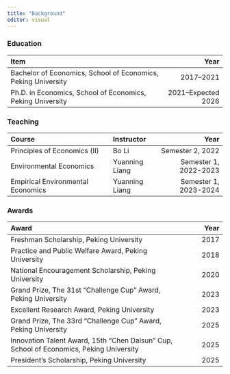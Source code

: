 ```yaml
---
title: "Background"
editor: visual
---
```


### Education

| Item | Year |
|:---------------------------------------------------|-------------------:|
| Bachelor of Economics, School of Economics, Peking University | 2017–2021 |
| Ph.D. in Economics, School of Economics, Peking University | 2021–Expected 2026 |

### Teaching

| Course                            | Instructor     |                  Year |
|:----------------------------------|:---------------|----------------------:|
| Principles of Economics (II)      | Bo Li          |      Semester 2, 2022 |
| Environmental Economics           | Yuanning Liang | Semester 1, 2022-2023 |
| Empirical Environmental Economics | Yuanning Liang | Semester 1, 2023-2024 |

### Awards

| Award | Year |
|:----------------------------------------------------------|------------:|
| Freshman Scholarship, Peking University | 2017 |
| Practice and Public Welfare Award, Peking University | 2018 |
| National Encouragement Scholarship, Peking University | 2020 |
| Grand Prize, The 31st "Challenge Cup" Award, Peking University | 2023 |
| Excellent Research Award, Peking University | 2023 |
| Grand Prize, The 33rd "Challenge Cup" Award, Peking University | 2025 |
| Innovation Talent Award, 15th "Chen Daisun" Cup, School of Economics, Peking University | 2025 |
| President's Scholarship, Peking University | 2025 |